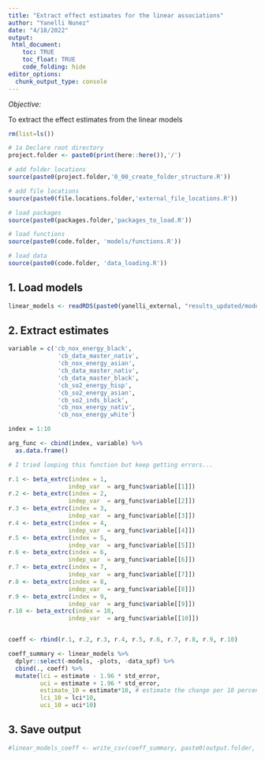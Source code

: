 ```yaml
---
title: "Extract effect estimates for the linear associations"
author: "Yanelli Nunez"
date: "4/18/2022"
output:
 html_document:
    toc: TRUE
    toc_float: TRUE
    code_folding: hide
editor_options: 
  chunk_output_type: console
---
```


*Objective:*  

To extract the effect estimates from the linear models

```r

rm(list=ls())

# 1a Declare root directory
project.folder <- paste0(print(here::here()),'/')

# add folder locations
source(paste0(project.folder,'0_00_create_folder_structure.R'))

# add file locations
source(paste0(file.locations.folder,'external_file_locations.R'))

# load packages
source(paste0(packages.folder,'packages_to_load.R'))

# load functions
source(paste0(code.folder, 'models/functions.R'))

# load data
source(paste0(code.folder, 'data_loading.R'))

```

## 1. Load models 

```r

linear_models <- readRDS(paste0(yanelli_external, "results_updated/models_linear.rds"))

```

## 2. Extract estimates

```r

variable = c('cb_nox_energy_black',
              'cb_data_master_nativ',
              'cb_nox_energy_asian',
              'cb_data_master_nativ',
              'cb_data_master_black',
              'cb_so2_energy_hisp',
              'cb_so2_energy_asian',
              'cb_so2_inds_black',
              'cb_nox_energy_nativ',
              'cb_nox_energy_white')

index = 1:10

arg_func <- cbind(index, variable) %>%
  as.data.frame()

# I tried looping this function but keep getting errors...

r.1 <- beta_extrc(index = 1,
                 indep_var  = arg_func$variable[[1]])
r.2 <- beta_extrc(index = 2,
                 indep_var  = arg_func$variable[[2]])
r.3 <- beta_extrc(index = 3,
                 indep_var  = arg_func$variable[[3]])
r.4 <- beta_extrc(index = 4,
                 indep_var  = arg_func$variable[[4]])
r.5 <- beta_extrc(index = 5,
                 indep_var  = arg_func$variable[[5]])
r.6 <- beta_extrc(index = 6,
                 indep_var  = arg_func$variable[[6]])
r.7 <- beta_extrc(index = 7,
                 indep_var  = arg_func$variable[[7]])
r.8 <- beta_extrc(index = 8,
                 indep_var  = arg_func$variable[[8]])
r.9 <- beta_extrc(index = 9,
                 indep_var  = arg_func$variable[[9]])
r.10 <- beta_extrc(index = 10,
                 indep_var  = arg_func$variable[[10]])


coeff <- rbind(r.1, r.2, r.3, r.4, r.5, r.6, r.7, r.8, r.9, r.10)

coeff_summary <- linear_models %>%
  dplyr::select(-models, -plots, -data_spf) %>%
  cbind(., coeff) %>%
  mutate(lci = estimate - 1.96 * std_error,
         uci = estimate + 1.96 * std_error,
         estimate_10 = estimate*10, # estimate the change per 10 percent points increase in the independent vaariable
         lci_10 = lci*10,
         uci_10 = uci*10)

```

## 3. Save output

```r

#linear_models_coeff <- write_csv(coeff_summary, paste0(output.folder, "linear_models_coeff.csv"))

```

